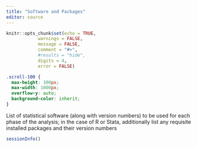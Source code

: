 ```yaml
---
title: "Software and Packages"
editor: source
---
```


```r
knitr::opts_chunk$set(echo = TRUE,
            warnings = FALSE,
            message = FALSE,
            comment = "#>",
            #results = "hide",
            digits = 4,
            error = FALSE)
```

```css
.scroll-100 {
  max-height: 300px;
  max-width: 1000px;
  overflow-y: auto;
  background-color: inherit;
}
```

List of statistical software (along with version numbers) to be used for each phase of the
analysis; in the case of R or Stata, additionally list any requisite installed packages and their
version numbers

```r
sessionInfo()
```

